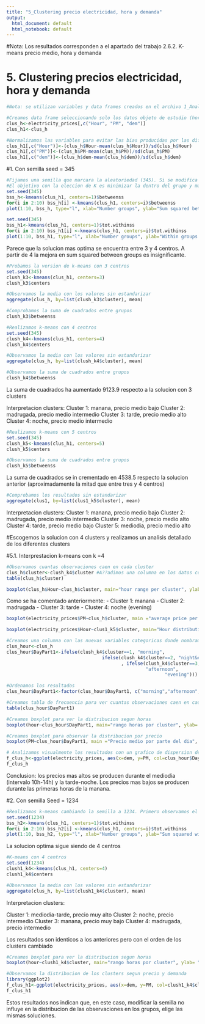 ```yaml
---
title: "5_Clustering precio electricidad, hora y demanda"
output:
  html_document: default
  html_notebook: default
---
```

#Nota: Los resultados corresponden a el apartado del trabajo 2.6.2. K-means precio medio, hora y demanda

# 5. Clustering precios electricidad, hora y demanda
```r
#Nota: se utilizan variables y data frames creados en el archivo 1_Analisis univariable y preprocesado por lo tanto se debe ejecutar primero este archivo

#Creamos data frame seleccionando solo los datos objeto de estudio (hora, demanda y precio medio)
clus_h<-electricity_prices[,c("Hour", "PM", "dem")]
clus_h1<-clus_h
```
```r
#Normalizamos las variables para evitar las bias producidas por las diferentes escalas (k-means se basa en distancias, por lo tanto debemos normalizar las variables)
clus_h1[,c("Hour")]<-(clus_h$Hour-mean(clus_h$Hour))/sd(clus_h$Hour)
clus_h1[,c("PM")]<-(clus_h$PM-mean(clus_h$PM))/sd(clus_h$PM)
clus_h1[,c("dem")]<-(clus_h$dem-mean(clus_h$dem))/sd(clus_h$dem)
```

#1. Con semilla seed = 345 
```r
#Fijamos una semilla que marcara la aleatoriedad (345). Si se modifica los resultados podrian cambiar.
#El objetivo con la eleccion de K es minimizar la dentro del grupo y maxmizar la entre grupos, representamos graficamente los resultados
set.seed(345)
bss_h<-kmeans(clus_h1, centers=1)$betweenss
for(i in 2:10) bss_h[i] <-kmeans(clus_h1, centers=i)$betweenss
plot(1:10, bss_h, type="l", xlab="Number groups", ylab="Sum squared between groups")
```
```r
set.seed(345)
bss_h1<-kmeans(clus_h1, centers=1)$tot.withinss
for(i in 2:10) bss_h1[i] <-kmeans(clus_h1, centers=i)$tot.withinss
plot(1:10, bss_h1, type="l", xlab="Number groups", ylab="Within groups sum of squares")
```

Parece que la solucion mas optima se encuentra entre 3 y 4 centros. A partir de 4 la mejora en sum squared between groups es insignificante.

```r
#Probamos la version de k-means con 3 centros
set.seed(345)
clush_k3<-kmeans(clus_h1, centers=3)
clush_k3$centers
```
```r
#Observamos la media con los valores sin estandarizar
aggregate(clus_h, by=list(clush_k3$cluster), mean)
```

```r
#Comprobamos la suma de cuadrados entre grupos
clush_k3$betweenss
```
```r
#Realizamos k-means con 4 centros
set.seed(345)
clush_k4<-kmeans(clus_h1, centers=4)
clush_k4$centers
```
```r
#Observamos la media con los valores sin estandarizar
aggregate(clus_h, by=list(clush_k4$cluster), mean)
```

```r
#Observamos la suma de cuadrados entre grupos 
clush_k4$betweenss
```

La suma de cuadrados ha aumentado 9123.9 respecto a la solucion con 3 clusters

Interpretacion clusters: 
Cluster 1: manana, precio medio bajo
Cluster 2: madrugada, precio medio intermedio
Cluster 3: tarde, precio medio alto
Cluster 4: noche, precio medio intermedio

```r
#Realizamos k-means con 5 centros
set.seed(345)
clush_k5<-kmeans(clus_h1, centers=5)
clush_k5$centers
```
```r
#Observamos la suma de cuadrados entre grupos 
clush_k5$betweenss
```
La suma de cuadrados se in crementado en 4538.5 respecto la solucion anterior (aproximadamente la mitad que entre tres y 4 centros)

```r
#Comprobamos los resultados sin estandarizar
aggregate(clus1, by=list(clus1_k5$cluster), mean)
```
Interpretacion clusters: 
Cluster 1: manana, precio medio bajo
Cluster 2: madrugada, precio medio intermedio
Cluster 3: noche, precio medio alto
Cluster 4: tarde, precio medio bajo
Cluster 5: mediodia, precio medio alto

#Escogemos la solucion con 4 clusters y realizamos un analisis detallado de los diferentes clusters

#5.1. Interprestacion k-means con k =4
```r
#Observamos cuantas observaciones caen en cada cluster
clus_h$cluster<-clush_k4$cluster #A??adimos una columna en los datos con e numero de cluster
table(clus_h$cluster)
```


```r
boxplot(clus_h$Hour~clus_h$cluster, main="hour range per cluster", ylab= "Hora", xlab= "Clusters")
```
Como se ha comentado anteriormente:
- Cluster 1: manana
- Cluster 2: madrugada
- Cluster 3: tarde
- Cluster 4: noche (evening)
```r
boxplot(electricity_prices$PM~clus_h$cluster, main ="average price per cluster", xlab="PM", ylab= "Cluster")
```
```r
boxplot(electricity_prices$Hour~clus1_k5$cluster, main="Hour distribution by cluster")
```


```r
#Creamos una columna con las nuevas variables categoricas donde nombramos los clusters segun las partes del dia que predominan
clus_hour<-clus_h
clus_hour$DayPart1<-ifelse(clush_k4$cluster==1, "morning", 
                                   ifelse(clush_k4$cluster==2, "night&early morning"
                                          , ifelse(clush_k4$cluster==3, 
                                                   "afternoon", 
                                                          "evening")))
```
```r
#Ordenamos los resultados
clus_hour$DayPart1<-factor(clus_hour$DayPart1, c("morning","afternoon", "evening", "night&early morning"))
```
```r
#Creamos tabla de frecuencia para ver cuantas observaciones caen en cada cluster
table(clus_hour$DayPart1)
```
```r
#Creamos boxplot para ver la distribucion segun horas
boxplot(hour~clus_hour$DayPart1, main="rango horas por cluster", ylab= "Hora")
```

```r
#Creamos boxplot para observar la distribucion por precio
boxplot(PM~clus_hour$DayPart1, main ="Precio medio por parte del dia", ylab= "PM")
```
```r
# Analizamos visualmente los resultados con un grafico de dispersion de demanda y precio, marcando los clusters con colores diferentes
f_clus_h<-ggplot(electricity_prices, aes(x=dem, y=PM, col=clus_hour$DayPart1))+geom_point()
f_clus_h
```

Conclusion: los precios mas altos se producen durante el mediodia (intervalo 10h-14h) y la tarde-noche. Los precios mas bajos se producen durante las primeras horas de la manana.

#2. Con semilla Seed = 1234
```r
#Realizamos k-means cambiando la semilla a 1234. Primero observamos el decremento en suma de cuadrados dentro de los grupos
set.seed(1234)
bss_h2<-kmeans(clus_h1, centers=1)$tot.withinss
for(i in 2:10) bss_h2[i] <-kmeans(clus_h1, centers=i)$tot.withinss
plot(1:10, bss_h2, type="l", xlab="Number groups", ylab="Sum squared within groups")
```
La solucion optima sigue siendo de 4 centros

```r
#K-means con 4 centros
set.seed(1234)
clush1_k4<-kmeans(clus_h1, centers=4)
clush1_k4$centers
```
```r
#Observamos la media con los valores sin estandarizar
aggregate(clus_h, by=list(clush1_k4$cluster), mean)
```

Interpretacion clusters:

Cluster 1: mediodia-tarde, precio muy alto
Cluster 2: noche, precio intermedio
Cluster 3: manana, precio muy bajo
Cluster 4: madrugada, precio intermedio


Los resultados son identicos a los anteriores pero con el orden de los clusters cambiado

```r
#Creamos boxplot para ver la distribucion segun horas
boxplot(hour~clush1_k4$cluster, main="rango horas por cluster", ylab= "Hora")
```


```r
#Observamos la distribucion de los clusters segun precio y demanda
library(ggplot2)
f_clus_h1<-ggplot(electricity_prices, aes(x=dem, y=PM, col=clush1_k4$cluster))+geom_point()
f_clus_h1
```

Estos resultados nos indican que, en este caso, modificar la semilla no influye en la distribucion de las observaciones en los grupos, elige las mismas soluciones.